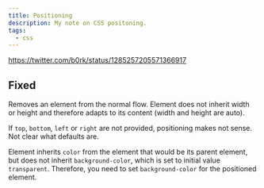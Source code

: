 ```yaml
---
title: Positioning
description: My note on CSS positoning.
tags:
  - css
---
```


https://twitter.com/b0rk/status/1285257205571366917

## Fixed

Removes an element from the normal flow. Element does not inherit width or
height and therefore adapts to its content (width and height are auto).

If `top`, `bottom`, `left` or `right` are not provided, positioning makes not
sense. Not clear what defaults are.

Element inherits `color` from the element that would be its parent element, but
does not inherit `background-color`, which is set to initial value
`transparent`. Therefore, you need to set `background-color` for the positioned
element.
